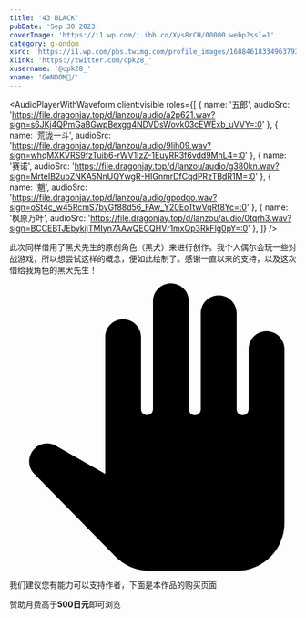 ```yaml
---
title: '43 BLACK'
pubDate: 'Sep 30 2023'
coverImage: 'https://i1.wp.com/i.ibb.co/Xys8rCH/00000.webp?ssl=1'
category: g-ondom
xsrc: 'https://i1.wp.com/pbs.twimg.com/profile_images/1688461833496379392/e-I3DxHx.jpg?ssl=1'
xlink: 'https://twitter.com/cpk28_'
xusername: '@cpk28_'
xname: 'G❄️NDOM🔞/'
---
```


<AudioPlayerWithWaveform
client:visible
  roles={[
    { name: '五郎', audioSrc: 'https://file.dragonjay.top/d/lanzou/audio/a2p621.wav?sign=s6JKj4QPmGaBGwpBexgg4NDVDsWovk03cEWExb_uVVY=:0' },
    { name: '荒泷一斗', audioSrc: 'https://file.dragonjay.top/d/lanzou/audio/9lih09.wav?sign=whqMXKVRS9fzTuib6-rWV1IzZ-1EuyRR3f6vdd9MhL4=:0' },
    { name: '赛诺', audioSrc: 'https://file.dragonjay.top/d/lanzou/audio/g380kn.wav?sign=MrteIB2ubZNKA5NnUQYwgR-HIGnmrDfCqdPRzTBdR1M=:0' },
    { name: '魈', audioSrc: 'https://file.dragonjay.top/d/lanzou/audio/gpodqo.wav?sign=oSt4c_w45RcmS7byGf88d56_FAw_Y20EoTtwVqRf8Yc=:0' },
    { name: '枫原万叶', audioSrc: 'https://file.dragonjay.top/d/lanzou/audio/0tqrh3.wav?sign=BCCEBTJEbykijTMIyn7AAwQECQHVr1mxQp3RkFlg0pY=:0' },
  ]}
/>

此次同样借用了黑犬先生的原创角色（黑犬）来进行创作。我个人偶尔会玩一些对战游戏，所以想尝试这样的概念，便如此绘制了。感谢一直以来的支持，以及这次借给我角色的黑犬先生！

<div class="grid gap-2 grid-cols-2">

<PostImage src1="https://i1.wp.com/i.ibb.co/Xys8rCH/00000.webp?ssl=1" src2="https://i1.wp.com/i.ibb.co/NZHMnW9/00002.webp?ssl=1" text="abs, bara, male_focus, muscular, muscular_male, pectorals, large_pectorals, thighs, nipples, thick_thighs, short_hair, multiple_boys, navel, 2boys, yaoi, bulge, completely_nude, bare_pectorals, animal_ears, couple, shorts, underwear, black_hair, sideburns, stubble, feet_out_of_frame, tight" client:visible />

<PostImage src1="https://i1.wp.com/i.ibb.co/8xBTRRv/00001.webp?ssl=1" src2="https://i1.wp.com/i.ibb.co/1nRF77G/00003.webp?ssl=1" text="abs, bara, large_pectorals, male_focus, muscular, muscular_male, nipples, pectorals, thick_thighs, thighs, animal_ears, multiple_boys, short_hair, happy_sex, yaoi, black_hair, bare_pectorals, navel, feet_out_of_frame, sideburns, bulge, couple, bandages, 2boys, completely_nude, underwear, group_sex, male_underwear, tight, wolf_boy, topless_male, body_hair, interracial, orgasm, undressing_another, multicolored_hair, erection, master_3_\, housamo\, biceps, nude, zabaniya_\, housamo\, animal_ear_fluff, twitching, bandaid, standing_split, two-tone_hair, blush, doujin_cover, size_difference, cover_page" client:visible />

</div>

<div class="my-3 flex scroll-mt-[calc(64px_+_32px)] rounded-xl border border-solid border-[rgba(209,142,0,0.3)] bg-[rgba(255,249,235,0.5)] bg-none px-4 py-3 text-sm font-normal leading-normal tracking-[0px] text-[rgb(28,32,37)] shadow-none">
  <div class="mr-3 flex px-0 pb-0 pt-3 text-[22px] text-[rgb(171,104,0)] opacity-90">
    <svg class="inline-block h-[1em] w-[1em] shrink-0 select-none fill-current text-xl transition-[fill] delay-[0ms] duration-200 ease-in-out" aria-hidden="true" viewBox="0 0 24 24"><path d="M21.5 4c-.83 0-1.5.67-1.5 1.5v5c0 .28-.22.5-.5.5s-.5-.22-.5-.5v-8c0-.83-.67-1.5-1.5-1.5S16 1.67 16 2.5v8c0 .28-.22.5-.5.5s-.5-.22-.5-.5v-9c0-.83-.67-1.5-1.5-1.5S12 .67 12 1.5v8.99c0 .28-.22.5-.5.5s-.5-.22-.5-.5V4.5c0-.83-.67-1.5-1.5-1.5S8 3.67 8 4.5v11.41l-4.12-2.35c-.58-.33-1.3-.24-1.78.22-.6.58-.62 1.54-.03 2.13l6.78 6.89c.75.77 1.77 1.2 2.85 1.2H19c2.21 0 4-1.79 4-4V5.5c0-.83-.67-1.5-1.5-1.5"></path></svg>
  </div>
  <div class="min-w-0 overflow-auto px-0 py-2">
    <p class="m-0 scroll-mt-[calc(64px_+_32px)] text-base font-normal leading-normal tracking-[0px]" id="feedback-description">我们建议您有能力可以支持作者，下面是本作品的购买页面</p>
    <div class="font-[bold] text-sm">赞助月费高于<strong>500日元</strong>即可浏览</div>
    <AtherCard title="FANBOX" link="https://g-ondom.fanbox.cc/posts/6759085" icon="" client:visible />
  </div>
</div>

<CopyLinkButton client:visible />
<AppreciateQRCodes client:visible />